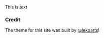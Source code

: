This is text


### Credit
The theme for this site was built by [@lekoarts](https://www.lekoarts.de/?utm_source=minimal-blog&utm_medium=Starter)!